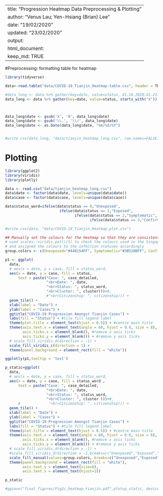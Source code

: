  ---
 title: "Progression Heatmap Data Preprocessing & Plotting"
 author: "Venus Lau; Yen-Hsiang (Brian) Lee"
 date: "19/02/2020"
 updated: "23/02/2020"
 output: 
  html_document:
    keep_md: TRUE
 ---

#Preprocessing: formatting table for heatmap

```r
library(tidyverse)

data<-read.table("data/COVID-19_Tianjin_Heatmap-table.csv", header = TRUE, sep = ",")

#data_long <- data %>% gather(key=date, value=status, X1.18.2020:X2.21.2020)
data_long <- data %>% gather(key=date, value=status, starts_with("X"))



data_long$date <- gsub('X', '0', data_long$date)
data_long$date <- gsub('\\.', '\\/', data_long$date)
data_long$date <- as.Date(data_long$date, "%m/%d/%Y")


#write.csv(data_long, "data/tianjin_heatmap_long.csv", row.names=FALSE)

```

# Plotting
```r

library(ggplot2)
library(viridis)
library(plotly)

data <- read.csv("data/tianjin_heatmap_long.csv")
data$date <- factor(data$date, levels=unique(data$date))
data$case <- factor(data$case, levels=unique(data$case))

data$status_word=ifelse(data$status == 0,"Unexposed",
                         ifelse(data$status == 1,"Exposed",
                                ifelse(data$status == 2,"Symptomatic",
                                       ifelse(data$status == 3,"Confirmed","Dead"))))

#write.csv(data, "data/COVID-19_Tianjin_Heatmap_plot.csv")
```

```r
## Manually set the colours for the heatmap so that they are consistent with the Singapore heatmap
# used scales::viridis_pal()(5) to check the colours used in the Singapore heatmap 
# and assigned the colours to the infection statuses accordingly
group.colors <- c(Unexposed="#440154FF", Symptomatic="#3B528BFF", Confirmed="#21908CFF", Exposed="#5DC863FF", Dead="#FDE725FF")

p1 <- ggplot(
  data, 
  # aes(x = date, y = case, fill = status_word,
  aes(x = date, y = case, fill = status,
      text = paste("Case: ", case_detailed,
                   "<br>Date: ", date,
                   "<br>Status: ", status_word,
                   "<br>Cluster: ", cluster)))+#,
                   #"<br>Citizenship: ", citizenship))) +
  geom_tile() +
  xlab(label = "Date") +
  ylab(label = "Cases") +
  ggtitle("COVID-19 Progression Amongst Tianjin Cases") +
  labs(fill = "Status") + #tile fill legend label
  theme(plot.title = element_text(hjust = 0.5)) + #centre main title
  theme(axis.text.x = element_text(angle = 60, hjust = 0.6, size = 8),
        axis.ticks.x = element_blank(), #remove x axis ticks
        axis.ticks.y = element_blank()) + #remove y axis ticks
  # scale_fill_viridis_d(direction = -1) +
  scale_fill_viridis_c(direction = 1) +
  theme(panel.background = element_rect(fill = "white"))

ggplotly(p1,tooltip = 'text')

```

```r
p_static=ggplot(
  data, 
  # aes(x = date, y = case, fill = status_word,
  aes(x = date, y = case, fill = status_word ,
      text = paste("Case: ", case_detailed,
                   "<br>Date: ", date,
                   "<br>Status: ", status_word,
                   "<br>Cluster: ", cluster )))+#,
      #             "<br>Citizenship: ", citizenship))) +
  geom_tile() +
  xlab(label = "Date") +
  ylab(label = "Cases") +
  ggtitle("COVID-19 Progression Amongst Tianjin Cases") +
  labs(fill = "Status") + #tile fill legend label
  theme(plot.title = element_text(hjust = 0.5)) + #centre main title
  theme(axis.text.x = element_text(angle = 60, hjust = 0.6, size = 8),
        axis.ticks.x = element_blank(), #remove x axis ticks
        axis.ticks.y = element_blank()) + #remove y axis ticks
  # scale_fill_viridis_d(direction = -1) +
  #scale_fill_viridis_d(direction = -1,breaks=c("Unexposed","Exposed","Symptomatic","Confirmed","Dead")) +
  scale_fill_manual(values=group.colors, breaks=c("Unexposed","Exposed","Symptomatic","Confirmed","Dead")) +
  theme(panel.background = element_rect(fill = "white"),
        axis.text.y = element_text(size=6),
        axis.text.x = element_text(hjust=1))

p_static

#ggsave("final_figures/Fig2c_heatmap_tianjin.pdf",plot=p_static, device="pdf",width = 10,height = 11,units="in")

```
 